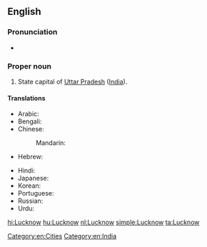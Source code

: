 ==English==
{{wikipedia}}

===Pronunciation===
* {{IPA|/ˈlʌknaʊ/|lang=en}}

===Proper noun===
{{en-proper noun}}

# State capital of [[Uttar Pradesh]] ([[India]]).

====Translations====
{{trans-top|capital of Uttar Pradesh, India}}
* Arabic: {{t|ar|لكنو|m|tr=laknuu}}
* Bengali: {{t|bn|লখনৌ|sc=Beng}}
* Chinese:
*: Mandarin: {{t+|cmn|勒克瑙|tr=Lēikènǎo|sc=Hani}}
* Hebrew: {{t|he|לאקנאו}}
{{trans-mid}}
* Hindi: {{t+|hi|लखनऊ|tr=Lakhna'ū}}
* Japanese: {{t|ja|ラクナウ|tr=Rakunau}}
* Korean: {{t|ko|러크나우|tr=Leokeunau|sc=Hang}}
* Portuguese: {{t|pt|Lucknow|f}}
* Russian: {{t|ru|Лакхнау|m|tr=Lakxnáu}}
* Urdu: {{t|ur|لکھنؤ|tr=Lakhna'ū}}
{{trans-bottom}}

[[Category:en:Cities]]
[[Category:en:India]]

[[hi:Lucknow]]
[[hu:Lucknow]]
[[nl:Lucknow]]
[[simple:Lucknow]]
[[ta:Lucknow]]